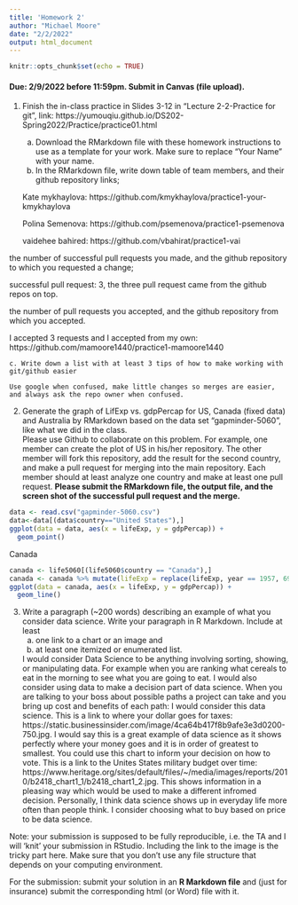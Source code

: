 ---
title: 'Homework 2'
author: "Michael Moore"
date: "2/2/2022"
output: html_document
---

```{r setup, include=FALSE}
knitr::opts_chunk$set(echo = TRUE)
```

#### Due: 2/9/2022 before 11:59pm. Submit in Canvas (file upload).

1. Finish the in-class practice in Slides 3-12 in "Lecture 2-2-Practice for git", link: https://yumouqiu.github.io/DS202-Spring2022/Practice/practice01.html  
    a. Download the RMarkdown file with these homework instructions to use as a template for your work. Make sure to replace "Your Name" with your name.  
    b. In the RMarkdown file, write down table of team members, and their github repository links;   
    
    Kate mykhaylova:  https://github.com/kmykhaylova/practice1-your-kmykhaylova
    
    Polina Semenova:  https://github.com/psemenova/practice1-psemenova
    
    vaidehee bahired: https://github.com/vbahirat/practice1-vai
    
the number of successful pull requests you made, and the github repository to which you requested a change;  

successful pull request: 3, the three pull request came from the github repos on top.

the number of pull requests you accepted, and the github repository from which you accepted.  

I accepted 3 requests and I accepted from my own: https://github.com/mamoore1440/practice1-mamoore1440

    c. Write down a list with at least 3 tips of how to make working with git/github easier  
    
    Use google when confused, make little changes so merges are easier, and always ask the repo owner when confused.

2. Generate the graph of LifExp vs. gdpPercap for US, Canada (fixed data) and Australia by RMarkdown based on the data set "gapminder-5060", like what we did in the class.  
Please use Github to collaborate on this problem. For example, one member can create the plot of US in his/her repository. The other member will fork this repository, add the result for the second country, and make a pull request for merging into the main repository. Each member should at least analyze one country and make at least one pull request. **Please submit the RMarkdown file, the output file, and the screen shot of the successful pull request and the merge.**
```{r}
data <- read.csv("gapminder-5060.csv")
data<-data[(data$country=="United States"),]
ggplot(data = data, aes(x = lifeExp, y = gdpPercap)) +
  geom_point()
```

Canada
```{r}
canada <- life5060[(life5060$country == "Canada"),]
canada <- canada %>% mutate(lifeExp = replace(lifeExp, year == 1957, 69.96))
ggplot(data = canada, aes(x = lifeExp, y = gdpPercap)) +
  geom_line()
```

3. Write a paragraph (~200 words) describing an example of what you consider data science. Write your paragraph in R Markdown. Include at least 
    a. one link to a chart or an image and 
    b. at least one itemized or enumerated list.
    
    I would consider Data Science to be anything involving sorting, showing, or manipulating data. For example when you are ranking what cereals to eat in the morning to see what you are going to eat. I would also consider using data to make a decision part of data science. When you are talking to your boss about possible paths a project can take and you bring up cost and benefits of each path: I would consider this data science. This is a link to where your dollar goes for taxes: https://static.businessinsider.com/image/4ca64b417f8b9afe3e3d0200-750.jpg. I would say this is a great example of data science as it shows perfectly where your money goes and it is in order of greatest to smallest. You could use this chart to inform your decision on how to vote. This is a link to the Unites States military budget over time: https://www.heritage.org/sites/default/files/~/media/images/reports/2010/b2418_chart1_1/b2418_chart1_2.jpg. This shows information in a pleasing way which would be used to make a different infromed decision. Personally, I think data science shows up in everyday life more often than people think. I consider choosing what to buy based on price to be data science. 
    

Note: your submission is supposed to be fully reproducible, i.e. the TA and I will 'knit' your submission in RStudio. Including the link to the image is the tricky part here. Make sure that you don't use any file structure that depends on your computing environment.


For the submission: submit your solution in an **R Markdown file** and (just for insurance) submit the corresponding html (or Word) file with it. 
